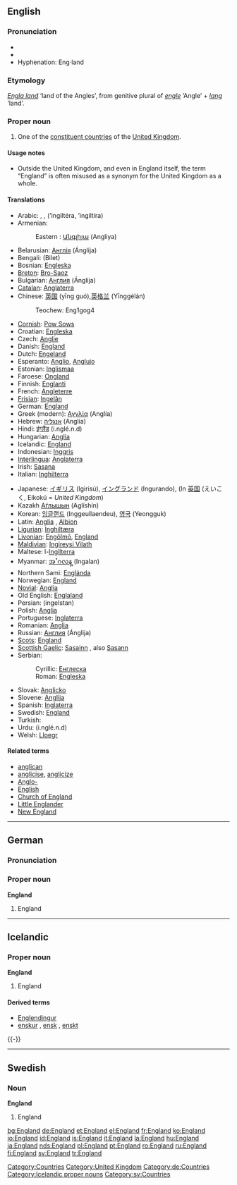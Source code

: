 {{wikipedia}}
==English==

{{rank|hold|cause|close|419|England|sense|ten|beautiful}}

===Pronunciation===
* {{IPA|/ˈɪŋglənd/}}
* {{SAMPA|/"INgl@nd/}}
*Hyphenation: Eng&middot;land

===Etymology===
{{OE.}} ''[[Engla land]]'' ‘land of the Angles’, from genitive plural of ''[[engle]]'' ‘Angle’ + ''[[land#Old English|lang]]'' ‘land’.

===Proper noun===
{{en-proper noun}}

# One of the [[constituent country|constituent countries]] of the [[United Kingdom]].

====Usage notes====
* Outside the United Kingdom, and even in England itself, the term “England” is often misused as a synonym for the United Kingdom as a whole.

====Translations====
{{trans-top|England}}
*Arabic: {{ARchar|[[انجلترا]]}} {{f}}, {{ARchar|[[انكلترا]]}} {{f}}, {{ARchar|[[انكلترة]]}} {{f}} (’ingiltéra, ’ingiltíra)
*Armenian:
*:Eastern : [[Անգլիյա]] (Angliya)
*Belarusian: [[Англiя]] (Ánglija) {{f}}
*Bengali: (Bilet)
*Bosnian: [[Engleska#Bosnian|Engleska]] {{f}}
*[[Breton]]: [[Bro-Saoz]]
*Bulgarian: [[Англия]] (Ánglija) {{f}}
*[[Catalan]]: [[Anglaterra]] {{f}}
*Chinese: [[英国]] (yīng guó),[[英格兰]] (Yīnggélán)
*: Teochew: Eng1gog4
*[[Cornish]]: [[Pow Sows]]
*Croatian: [[Engleska#Croatian|Engleska]] {{f}}
*Czech: [[Anglie]] {{f}}
*Danish: [[#Danish|England]]
*Dutch: [[Engeland]] {{n}}
*Esperanto: [[Anglio]], [[Anglujo]]
*Estonian: [[Inglismaa]]
*Faroese: [[Ongland]] {{n}}
*Finnish: [[Englanti]]
*French: [[Angleterre]] {{f}}
*[[Frisian]]: [[Ingelân]] {{n}}
*German: [[#German|England]] {{n}}
*Greek (modern): [[Αγγλία]] (Anglía) {{f}}
*Hebrew: [[אנגליה]] (Anglia) {{f}}
*Hindi: [[इंग्लैंड]] (i.nglé.n.d) {{m}}
*Hungarian: [[Anglia]]
*Icelandic: [[#Icelandic|England]]
*Indonesian: [[Inggris]]
*[[Interlingua]]: [[Anglaterra]]
*Irish: [[Sasana]] {{m}}
*Italian: [[Inghilterra]] {{f}}
{{trans-mid}}
*Japanese: [[イギリス]] (Igirisú), [[イングランド]] (Ingurando), (In [[英国]] (えいこく, Eikokú = ''United Kingdom'')
* Kazakh [[Аѓлышын]] (Aglíshín) {{f}}
*Korean: [[잉글랜드]] (Inggeullaendeu), [[영국]] (Yeongguk)
*Latin: [[Anglia]] {{f}}, [[Albion]] {{f}}
*[[Ligurian]]: [[Inghiltæra]]
*[[Livonian]]: [[Engõlmō]], [[#Livonian|England]]
*[[Maldivian]]: [[Ingireysi Vilath]]
*Maltese: l-[[Ingilterra]]
*Myanmar: [[အႛဂလန္]] (Ingalan)
*Northern Sami: [[Englánda]]
*Norwegian: [[#Norwegian|England]]
*[[Novial]]: [[Anglia]]
*Old English: [[Englaland]] {{n}}
*Persian: {{FAchar|[[انگلستان]]}} (ingelstan)
*Polish: [[Anglia]] {{f}}
*Portuguese: [[Inglaterra]] {{f}}
*Romanian: [[Anglia]] {{f}}
*Russian: [[Англия]] (Ánglija) {{f}}
*[[Scots]]: [[#Scots|England]]
*[[Scottish Gaelic]]: [[Sasainn]] {{f}}, also [[Sasann]] {{m}}
*Serbian:
*: Cyrillic: [[Енглеска#Serbian|Енглеска]] {{f}}
*: Roman: [[Engleska#Serbian|Engleska]] {{f}}
*Slovak: [[Anglicko]]
*Slovene: [[Anglija]] {{f}}
*Spanish: [[Inglaterra]] {{f}}
*Swedish: [[#Swedish|England]]
*Turkish: {{unicode|[[İngiltere]]}}
*Urdu: {{URchar|[[انگلینڈ]]}} (i.nglé.n.d)
*Welsh: [[Lloegr]] {{f}}
{{trans-bottom}}

====Related terms====
* [[anglican]]
* [[anglicise]], [[anglicize]]
* [[Anglo-]]
* [[English]]
* [[Church of England]]
* [[Little Englander]]
* [[New England]]

[[Category:Countries]]
[[Category:United Kingdom]]

----

==German==

===Pronunciation===
{{IPA|/ˈɛŋlant/}}

===Proper noun===
'''England''' {{n}}

# England

[[Category:de:Countries]]

----

==Icelandic==
{{Icelandic declension hk sb örnefni|England}}

===Proper noun===
'''England''' {{n}}

# England

====Derived terms====
* [[Englendingur]]
* [[enskur]] {{m}}, [[ensk]] {{f}}, [[enskt]] {{n}}
{{-}}
[[Category:Icelandic proper nouns]]

----

==Swedish==

===Noun===
'''England'''

# England

[[Category:sv:Countries]]

[[bg:England]]
[[de:England]]
[[et:England]]
[[el:England]]
[[fr:England]]
[[ko:England]]
[[io:England]]
[[id:England]]
[[is:England]]
[[it:England]]
[[la:England]]
[[hu:England]]
[[ja:England]]
[[nds:England]]
[[pl:England]]
[[pt:England]]
[[ro:England]]
[[ru:England]]
[[fi:England]]
[[sv:England]]
[[tr:England]]